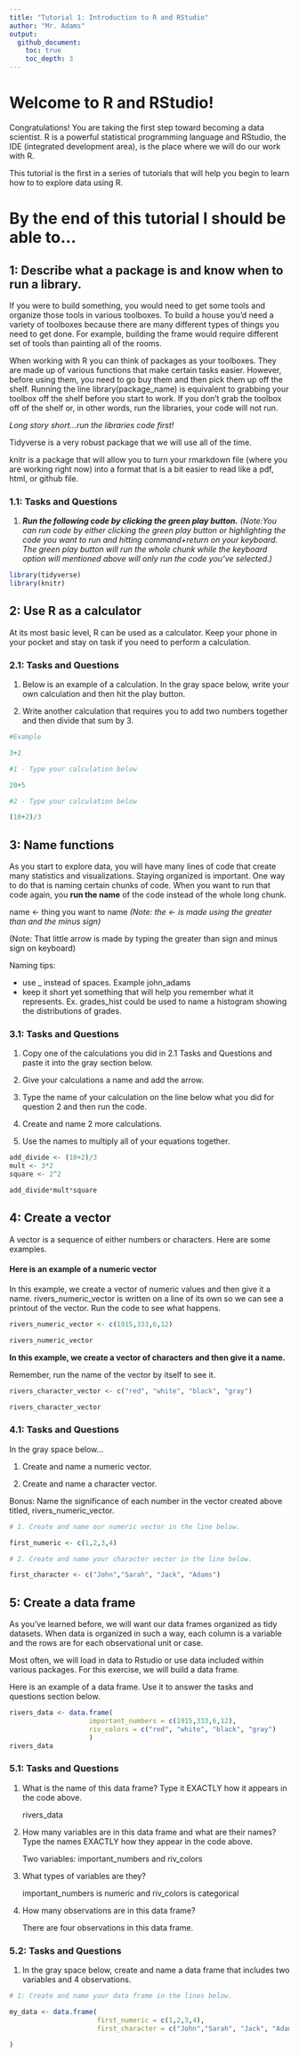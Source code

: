 ```yaml
---
title: "Tutorial 1: Introduction to R and RStudio"
author: "Mr. Adams"
output: 
  github_document:
    toc: true
    toc_depth: 3
---
```


# Welcome to R and RStudio!

Congratulations! You are taking the first step toward becoming a data scientist. R is a powerful statistical programming language and RStudio, the IDE (integrated development area), is the place where we will do our work with R.

This tutorial is the first in a series of tutorials that will help you begin to learn how to to explore data using R.

# By the end of this tutorial I should be able to...

## 1: Describe what a package is and know when to run a library.

If you were to build something, you would need to get some tools and organize those tools in various toolboxes. To build a house you'd need a variety of toolboxes because there are many different types of things you need to get done. For example, building the frame would require different set of tools than painting all of the rooms.

When working with R you can think of packages as your toolboxes. They are made up of various functions that make certain tasks easier. However, before using them, you need to go buy them and then pick them up off the shelf. Running the line library(package_name) is equivalent to grabbing your toolbox off the shelf before you start to work. If you don't grab the toolbox off of the shelf or, in other words, run the libraries, your code will not run.

*Long story short...run the libraries code first!*

Tidyverse is a very robust package that we will use all of the time.

knitr is a package that will allow you to turn your rmarkdown file (where you are working right now) into a format that is a bit easier to read like a pdf, html, or github file.

### 1.1: Tasks and Questions

1.  ***Run the following code by clicking the green play button.** (Note:You can run code by either clicking the green play button or highlighting the code you want to run and hitting command+return on your keyboard. The green play button will run the whole chunk while the keyboard option will mentioned above will only run the code you've selected.)*

```r
library(tidyverse)
library(knitr)
```

## 2: Use R as a calculator

At its most basic level, R can be used as a calculator. Keep your phone in your pocket and stay on task if you need to perform a calculation.

### 2.1: Tasks and Questions

1.  Below is an example of a calculation. In the gray space below, write your own calculation and then hit the play button.

2.  Write another calculation that requires you to add two numbers together and then divide that sum by 3.

```r
#Example

3+2

#1 - Type your calculation below

20+5

#2 - Type your calculation below

(10+2)/3

```

## 3: Name functions

As you start to explore data, you will have many lines of code that create many statistics and visualizations. Staying organized is important. One way to do that is naming certain chunks of code. When you want to run that code again, you **run the name** of the code instead of the whole long chunk.

name \<- thing you want to name *(Note: the \<- is made using the greater than and the minus sign)*

(Note: That little arrow is made by typing the greater than sign and minus sign on keyboard)

Naming tips:

-   use \_ instead of spaces. Example john_adams
-   keep it short yet something that will help you remember what it represents. Ex. grades_hist could be used to name a histogram showing the distributions of grades.

### 3.1: Tasks and Questions

1.  Copy one of the calculations you did in 2.1 Tasks and Questions and paste it into the gray section below.

2.  Give your calculations a name and add the arrow.

3.  Type the name of your calculation on the line below what you did for question 2 and then run the code.

4.  Create and name 2 more calculations.

5.  Use the names to multiply all of your equations together.

```r

add_divide <- (10+2)/3
mult <- 3*2
square <- 2^2

add_divide*mult*square

```

## 4: Create a vector

A vector is a sequence of either numbers or characters. Here are some examples.

#### Here is an example of a numeric vector

In this example, we create a vector of numeric values and then give it a name. rivers_numeric_vector is written on a line of its own so we can see a printout of the vector. Run the code to see what happens.

```r

rivers_numeric_vector <- c(1915,333,6,12)

rivers_numeric_vector
```

**In this example, we create a vector of characters and then give it a name.**

Remember, run the name of the vector by itself to see it.

```r

rivers_character_vector <- c("red", "white", "black", "gray")

rivers_character_vector
```

### 4.1: Tasks and Questions

In the gray space below...

1.  Create and name a numeric vector.

2.  Create and name a character vector.

Bonus: Name the significance of each number in the vector created above titled, rivers_numeric_vector.

```r
# 1. Create and name our numeric vector in the line below. 

first_numeric <- c(1,2,3,4)

# 2. Create and name your character vector in the line below.

first_character <- c("John","Sarah", "Jack", "Adams")

```

## 5: Create a data frame

As you've learned before, we will want our data frames organized as tidy datasets. When data is organized in such a way, each column is a variable and the rows are for each observational unit or case.

Most often, we will load in data to Rstudio or use data included within various packages. For this exercise, we will build a data frame.

Here is an example of a data frame. Use it to answer the tasks and questions section below.

```r
rivers_data <- data.frame(
                    important_numbers = c(1915,333,6,12),
                    riv_colors = c("red", "white", "black", "gray")
                    )
rivers_data
```

### 5.1: Tasks and Questions

1.  What is the name of this data frame? Type it EXACTLY how it appears in the code above.

    rivers_data

2.  How many variables are in this data frame and what are their names? Type the names EXACTLY how they appear in the code above.

    Two variables: important_numbers and riv_colors

3.  What types of variables are they?

    important_numbers is numeric and riv_colors is categorical

4.  How many observations are in this data frame?

    There are four observations in this data frame.

### 5.2: Tasks and Questions

1.  In the gray space below, create and name a data frame that includes two variables and 4 observations.

```r
# 1: Create and name your data frame in the lines below.

my_data <- data.frame(
                      first_numeric = c(1,2,3,4),
                      first_character = c("John","Sarah", "Jack", "Adams")
                      
)

```
